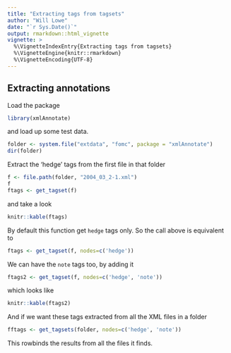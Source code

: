 ```yaml
---
title: "Extracting tags from tagsets"
author: "Will Lowe"
date: "`r Sys.Date()`"
output: rmarkdown::html_vignette
vignette: >
  %\VignetteIndexEntry{Extracting tags from tagsets}
  %\VignetteEngine{knitr::rmarkdown}
  %\VignetteEncoding{UTF-8}
---
```


## Extracting annotations

Load the package
```r
library(xmlAnnotate)
```
and load up some test data.
```r
folder <- system.file("extdata", "fomc", package = "xmlAnnotate")
dir(folder)
```

Extract the 'hedge' tags from the first file in that folder
```r
f <- file.path(folder, "2004_03_2-1.xml")
f
ftags <- get_tagset(f)
```
and take a look
```r
knitr::kable(ftags)
```

By default this function get `hedge` tags only.  So the call above is equivalent to 
```r
ftags <- get_tagset(f, nodes=c('hedge'))
```
We can have the `note` tags too, by adding it
```r
ftags2 <- get_tagset(f, nodes=c('hedge', 'note'))
```
which looks like
```r
knitr::kable(ftags2)
```

And if we want these tags extracted from all the XML files in a folder
```r
fftags <- get_tagsets(folder, nodes=c('hedge', 'note'))
```
This rowbinds the results from all the files it finds.
